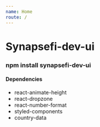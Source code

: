 ```yaml
---
name: Home
route: /
---
```


# Synapsefi-dev-ui

### npm install synapsefi-dev-ui

#### Dependencies

- react-animate-height
- react-dropzone
- react-number-format
- styled-components
- country-data